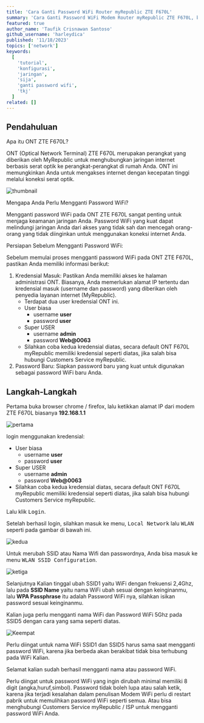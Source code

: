 ```yaml
---
title: 'Cara Ganti Password WiFi Router myRepublic ZTE F670L'
summary: 'Cara Ganti Password WiFi Modem Router myRepublic ZTE F670L, bagaimana caranya? simak tutorial ini sampai selesai😉 '
featured: true
author_name: 'Taufik Crisnawan Santoso'
github_username: 'harleydica'
published: '11/18/2023'
topics: ['network']
keywords:
  [
    'tutorial',
    'konfigurasi',
    'jaringan',
    'sija',
    'ganti password wifi',
    'tkj'
  ]
related: []
---
```


## Pendahuluan

Apa itu ONT ZTE F670L?

ONT (Optical Network Terminal) ZTE F670L merupakan perangkat yang diberikan oleh MyRepublic untuk menghubungkan jaringan internet berbasis serat optik ke perangkat-perangkat di rumah Anda. ONT ini memungkinkan Anda untuk mengakses internet dengan kecepatan tinggi melalui koneksi serat optik.

![thumbnail](https://ik.imagekit.io/taufik/blog/ganti-password-zte-f670l/thumbnail.jpeg 'thumbnail')

Mengapa Anda Perlu Mengganti Password WiFi?

Mengganti password WiFi pada ONT ZTE F670L sangat penting untuk menjaga keamanan jaringan Anda. Password WiFi yang kuat dapat melindungi jaringan Anda dari akses yang tidak sah dan mencegah orang-orang yang tidak diinginkan untuk menggunakan koneksi internet Anda.

Persiapan Sebelum Mengganti Password WiFi:

Sebelum memulai proses mengganti password WiFi pada ONT ZTE F670L, pastikan Anda memiliki informasi berikut:

1. Kredensial Masuk: Pastikan Anda memiliki akses ke halaman administrasi ONT. Biasanya, Anda memerlukan alamat IP tertentu dan kredensial masuk (username dan password) yang diberikan oleh penyedia layanan internet (MyRepublic).
    - Terdapat dua user kredensial ONT ini. 
    - User biasa 
      - username **user**
      - password **user**
    - Super USER
      - username **admin**
      - password **Web@0063**
    - Silahkan coba kedua kredensial diatas, secara default ONT F670L myRepublic memiliki kredensial seperti diatas, jika salah bisa hubungi Customers Service myRepublic.
2. Password Baru: Siapkan password baru yang kuat untuk digunakan sebagai password WiFi baru Anda.

## Langkah-Langkah

Pertama buka browser chrome / firefox, lalu ketikkan alamat IP dari modem ZTE F670L biasanya **192.168.1.1**

![pertama](https://ik.imagekit.io/taufik/blog/ganti-password-zte-f670l/pertama.png 'pertama')

login menggunakan kredensial: 
- User biasa 
  - username **user**
  - password **user**
- Super USER
  - username **admin**
  - password **Web@0063**
- Silahkan coba kedua kredensial diatas, secara default ONT F670L myRepublic memiliki kredensial seperti diatas, jika salah bisa hubungi Customers Service myRepublic.

Lalu klik <Kbd>Login</Kbd>.

Setelah berhasil login, silahkan masuk ke menu, <Kbd>Local Network</Kbd> lalu <Kbd>WLAN</Kbd> seperti pada gambar di bawah ini. 

![kedua](https://ik.imagekit.io/taufik/blog/ganti-password-zte-f670l/kedua.png 'kedua')

Untuk merubah SSID atau Nama Wifi dan passwordnya, Anda bisa masuk ke menu <Kbd>WLAN SSID Configuration</Kbd>.

![ketiga](https://ik.imagekit.io/taufik/blog/ganti-password-zte-f670l/ketiga.png 'ketiga')

Selanjutnya Kalian tinggal ubah SSID1 yaitu WiFi dengan frekuensi 2,4Ghz, lalu pada **SSID Name** yaitu nama WiFi ubah sesuai dengan keinginanmu, lalu **WPA Passphrase** itu adalah Password WiFi nya, silahkan isikan password sesuai keinginanmu.

Kalian juga perlu mengganti nama WiFi dan Password WiFi 5Ghz pada SSID5 dengan cara yang sama seperti diatas.

![Keempat](https://ik.imagekit.io/taufik/blog/ganti-password-zte-f670l/keempat.jpg 'keempat')


<Callout type='warning'>
Perlu diingat untuk nama WiFi SSID1 dan SSID5 harus sama saat mengganti password WiFi, karena jika berbeda akan berakibat tidak bisa terhubung pada WiFi Kalian.
</Callout>

Selamat kalian sudah berhasil mengganti nama atau password WiFi.

<Callout type='warning'>
Perlu diingat untuk password WiFi yang ingin dirubah minimal memiliki 8 digit (angka,huruf,simbol). Password tidak boleh lupa atau salah ketik, karena jika terjadi kesalahan dalam penulisan Modem WiFi perlu di restart pabrik untuk memulihkan password WiFi seperti semua. Atau bisa menghubungi Customers Service myRepublic / ISP untuk mengganti password WiFi Anda.
</Callout>
